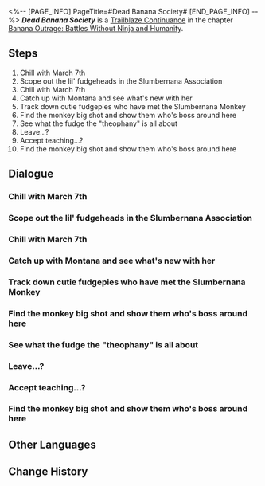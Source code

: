 <%-- [PAGE_INFO]
PageTitle=#Dead Banana Society#
[END_PAGE_INFO] --%>
{{Stub|Dialogue.}}
{{Mission Infobox
|id            = 1034206
|title         = 
|image         = Mission Dead Banana Society.png{{subst:void|<!--$UPLOAD:<<SpriteOutput/Chronicle/1034206.png>-<Mission Dead Banana Society.png>-<Fate's Atlas Images>>-->}}
|type          = Trailblaze Continuance
|event_name    = 
|chapter       = Banana Outrage: Battles Without Ninja and Humanity
|requirements  = [[Trailblaze Continuance]] ''[[A Clockwork Banana]]'' completed
|summary       = Boothill encounters March 7th, who joined the Slumbernana Association by pure chance. By stealing the senior membership account of March 7th, "Master at Giving Up Thinking," Boothill gains an opportunity to confront the Slumbernana Monkey, entering an illusory realm capable of controlling one's mind. However, the resolute will of a Ranger is not to be swayed by monkey rhetoric. Once liberated from his fetters, Boothill wreaks havoc in the Slumbernana Association, leading the Profnana, who has sought refuge there, to run into the black hole in Dreamflux Reef together with his countless monkeys...
|characters    = Boothill; Enthused Slumbernana Association Member; Intercepting Slumbernana Association Member; March 7th; Slumbernana Association Member; Slumbernana Association: Ape 11; Slumbernana Association: Denisovan 244, March 7th; Slumbernana Monkey; Trailblazer; Unfamiliar Slumbernana Monkey
|startLocation = [[Penacony]] - [[Dreamflux Reef]]
|world         = Penacony
|area          = Dreamflux Reef
|prev          = A Clockwork Banana
|next          = The Men Who Tread on the Monkey's Tail
|rewards       = Trailblaze EXP*600; Stellar Jade*80; Traveler's Guide*8; Lost Crystal*8; Credit*80,000
}}
'''''Dead Banana Society''''' is a [[Trailblaze Continuance]] in the chapter [[Banana Outrage: Battles Without Ninja and Humanity]].

==Steps==
# Chill with March 7th
# Scope out the lil' fudgeheads in the Slumbernana Association
# Chill with March 7th
# Catch up with Montana and see what's new with her
# Track down cutie fudgepies who have met the Slumbernana Monkey
# Find the monkey big shot and show them who's boss around here
# See what the fudge the "theophany" is all about
# Leave...?
# Accept teaching...?
# Find the monkey big shot and show them who's boss around here

<!--
==Gameplay Notes==

--><!--
==Trial Character==

-->
==Dialogue==
{{Stub Dialogue}}

===Chill with March 7th{{subst:void|<!--103420601-->}}===
{{Mission Description|type=continuance|location=Dreamflux Reef|Putting in some serious work, you crash the turf of Slumba... or whatever. Can't tell if these folks have been brainwashed by someone. They chat in a way even weirder than you do.<br />Well, go have a chat with them. It might actually make you seem like the sensible one here.}}
{{Dialogue Start}}
:{{tx}}
{{Dialogue End}}

===Scope out the lil' fudgeheads in the Slumbernana Association{{subst:void|<!--103420609-->}}===
{{Dialogue Start}}
:{{tx}}
{{Dialogue End}}

===Chill with March 7th{{subst:void|<!--103420610-->}}===
{{Dialogue Start}}
:{{tx}}
{{Dialogue End}}

===Catch up with Montana and see what's new with her{{subst:void|<!--103420611-->}}===
{{Dialogue Start}}
:{{tx}}
{{Dialogue End}}

===Track down cutie fudgepies who have met the Slumbernana Monkey{{subst:void|<!--103420612-->}}===
{{Mission Description|type=continuance|location=Dreamflux Reef|update|So, that Nameless from last time is here, and her pal mentioned bumping into someone claiming to have met the real Slumbernana Monkey. You're wondering if the gap between the real and fake monkeys is wider than the gap between you and the legit Pom-Pom.<br />Maybe not, but still, you decide to snoop around and gather some intel. It's always good to have the deets before shooting.}}
{{Dialogue Start}}
:{{tx}}
{{Dialogue End}}

===Find the monkey big shot and show them who's boss around here{{subst:void|<!--103420618-->}}===
{{Mission Description|type=continuance|location=Dreamflux Reef|update|Those fudgin' monkeys dare mess with your brain. Time to show them that messing with you is like heading for their doom, even more than hunting for bananas in a black hole.<br />Your pistols are locked and loaded. The first shot doesn't have to nail their boss, but you might want to hold off until the big banana shows before you squeeze that trigger.}}
{{Dialogue Start}}
:{{tx}}
{{Dialogue End}}

===See what the fudge the "theophany" is all about{{subst:void|<!--103420613-->}}===
{{Mission Description|type=continuance|location=Dreamflux Reef|update|So, that Nameless from last time is here, and her pal mentioned bumping into someone claiming to have met the real Slumbernana Monkey. You're wondering if the gap between the real and fake monkeys is wider than the gap between you and the legit Pom-Pom.<br />Maybe not, but still, you decide to snoop around and gather some intel. It's always good to have the deets before shooting.}}
{{Dialogue Start}}
:{{tx}}
{{Dialogue End}}

===Leave...?{{subst:void|<!--103420615-->}}===
{{Mission Description|type=continuance|location=Dreamflux Reef|update|The prairie... the familiar shouts... and the smell of malt juice...<br />Most people lead lives of quiet desperation.}}
{{Dialogue Start}}
:{{tx}}
{{Dialogue End}}

===Accept teaching...?{{subst:void|<!--103420603-->}}===
{{Mission Description|type=continuance|location=Dreamflux Reef|update|The conflagration... the screams of anguish... and the scent of burnt grass... son of a fudge.<br />I sound my barbaric yell over the roofs of the world.}}
{{Dialogue Start}}
:{{tx}}
{{Dialogue End}}

===Find the monkey big shot and show them who's boss around here{{subst:void|<!--103420614-->}}===
{{Mission Description|type=continuance|location=Dreamflux Reef|update|Those fudgin' monkeys dare mess with your brain. Time to show them that messing with you is like heading for their doom, even more than hunting for bananas in a black hole.<br />Your pistols are locked and loaded. The first shot doesn't have to nail their boss, but you might want to hold off until the big banana shows before you squeeze that trigger.}}
{{Dialogue Start}}
:{{tx}}
{{Dialogue End}}

==Other Languages==
{{Other Languages
|en   = Dead Banana Society
|zhs  = 死亡蕉社
|zht  = 蕉風化雨
|ja   = 死せるバナナの会
|ko   = 죽은 바나나의 사회
|es   = La sociedad de los plátanos muertos
|fr   = Le cercle des bananes disparues
|ru   = Общество мёртвых бананов
|th   = เราจะสู้เพื่อบานาน่า
|vi   = Xã Hội Chuối Tử Vong
|de   = Der Club der toten Bananen
|id   = Asosiasi Pisang Mati
|pt   = Sociedade das Bananas Mortas
}}

==Change History==
{{Change History|2.6}}
